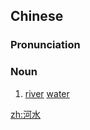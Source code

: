 ==Chinese==
{{zh-forms}}

===Pronunciation===
{{zh-pron
|m=héshuǐ
|c=ho4 seoi2
|h=pfs=hò-súi
|cat=n
}}

===Noun===
{{zh-noun}}

# [[river]] [[water]]

[[zh:河水]]